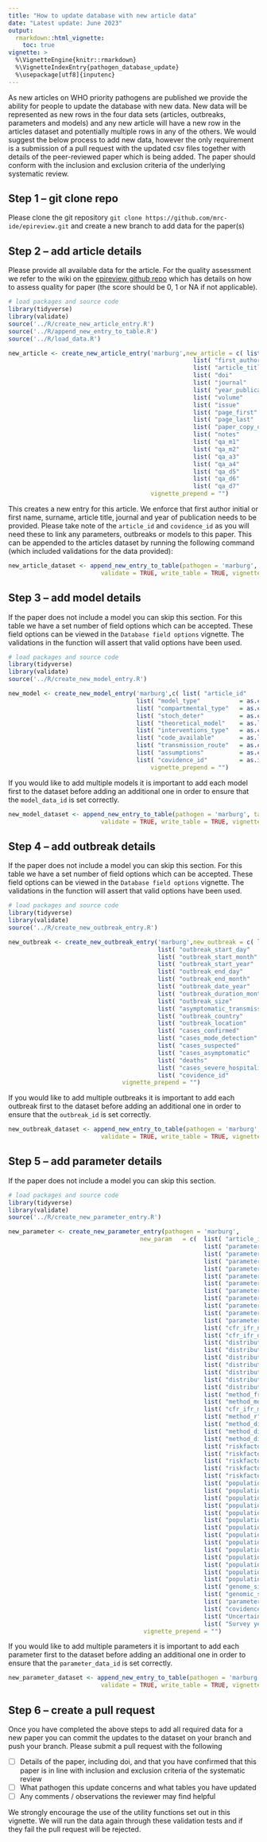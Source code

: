 ```yaml
---
title: "How to update database with new article data"
date: "Latest update: June 2023"
output: 
  rmarkdown::html_vignette:
    toc: true
vignette: >
  %\VignetteEngine{knitr::rmarkdown}
  %\VignetteIndexEntry{pathogen_database_update}
  %\usepackage[utf8]{inputenc}
---
```


As new articles on WHO priority pathogens are published we provide the ability for people to update the database with new data. New data will be represented as new rows in the four data sets (articles, outbreaks, parameters and models) and any new article will have a new row in the articles dataset and potentially multiple rows in any of the others. We would suggest the below process to add new data, however the only requirement is a submission of a pull request with the updated csv files together with details of the peer-reviewed paper which is being added. The paper should conform with the inclusion and exclusion criteria of the underlying systematic review.

## Step 1 -- git clone repo

Please clone the git repository ``git clone https://github.com/mrc-ide/epireview.git`` and create a new branch to add data for the paper(s)

## Step 2 -- add article details

Please provide all available data for the article. For the quality assessment we refer to the wiki on the [epireview github repo](https://github.com/mrc-ide/epireview/wiki/Quality-assessment) which has details on how to assess quality for paper (the score should be 0, 1 or NA if not applicable).

```r
# load packages and source code
library(tidyverse)
library(validate)
source('../R/create_new_article_entry.R')
source('../R/append_new_entry_to_table.R')
source('../R/load_data.R')

new_article <- create_new_article_entry('marburg',new_article = c( list( "first_author_first_name" = as.character("Joe")),
                                                    list( "first_author_surname"    = as.character("Blocks")),
                                                    list( "article_title"           = as.character("hello")),
                                                    list( "doi"                     = as.character(NA)),
                                                    list( "journal"                 = as.character("ABC")),
                                                    list( "year_publication"        = as.integer(2000)),
                                                    list( "volume"                  = as.integer(NA)),
                                                    list( "issue"                   = as.integer(NA)),
                                                    list( "page_first"              = as.integer(NA)),
                                                    list( "page_last"               = as.integer(NA)),
                                                    list( "paper_copy_only"         = as.logical(NA)),
                                                    list( "notes"                   = as.character(NA)),
                                                    list( "qa_m1"                   = as.integer(1)),
                                                    list( "qa_m2"                   = as.integer(0)),
                                                    list( "qa_a3"                   = as.integer(NA)),
                                                    list( "qa_a4"                   = as.integer(1)),
                                                    list( "qa_d5"                   = as.integer(0)),
                                                    list( "qa_d6"                   = as.integer(NA)),
                                                    list( "qa_d7"                   = as.integer(1))),
                                        vignette_prepend = "")

```

This creates a new entry for this article. We enforce that first author initial or first name, surname, article title, journal and year of publication needs to be provided. Please take note of the `article_id` and `covidence_id` as you will need these to link any parameters, outbreaks or models to this paper. This can be appended to the articles dataset by running the following command (which included validations for the data provided):

```r
new_article_dataset <- append_new_entry_to_table(pathogen = 'marburg', table_type = 'article', new_row = new_article,
                          validate = TRUE, write_table = TRUE, vignette_prepend = "" )
```

## Step 3 -- add model details

If the paper does not include a model you can skip this section. For this table we have a set number of field options which can be accepted. These field options can be viewed in the `Database field options` vignette. The validations in the function will assert that valid options have been used.

```r
# load packages and source code
library(tidyverse)
library(validate)
source('../R/create_new_model_entry.R')

new_model <- create_new_model_entry('marburg',c( list( "article_id"           = as.integer(1)),
                                    list( "model_type"           = as.character("Compartmental")),
                                    list( "compartmental_type"   = as.character("SEIR,SIR")),
                                    list( "stoch_deter"          = as.character("Deterministic")),
                                    list( "theoretical_model"    = as.logical(FALSE)),
                                    list( "interventions_type"   = as.character("Vaccination")),
                                    list( "code_available"       = as.logical(TRUE)),
                                    list( "transmission_route"   = as.character("Sexual")),
                                    list( "assumptions"          = as.character("Unspecified")),
                                    list( "covidence_id"         = as.integer(2059))),
                                        vignette_prepend = "")

```

If you would like to add multiple models it is important to add each model first to the dataset before adding an additional one in order to ensure that the `model_data_id` is set correctly.

```r
new_model_dataset <- append_new_entry_to_table(pathogen = 'marburg', table_type = 'model', new_row = new_model,
                          validate = TRUE, write_table = TRUE, vignette_prepend = "" )
```

## Step 4 -- add outbreak details

If the paper does not include a model you can skip this section. For this table we have a set number of field options which can be accepted. These field options can be viewed in the `Database field options` vignette. The validations in the function will assert that valid options have been used.

```r
# load packages and source code
library(tidyverse)
library(validate)
source('../R/create_new_outbreak_entry.R')

new_outbreak <- create_new_outbreak_entry('marburg',new_outbreak = c( list( "article_id"           = as.integer(1)),
                                          list( "outbreak_start_day"   = as.integer(NA)),
                                          list( "outbreak_start_month" = as.character(NA)),
                                          list( "outbreak_start_year"  = as.integer(1999)),
                                          list( "outbreak_end_day"     = as.integer(NA)),
                                          list( "outbreak_end_month"   = as.character(NA)),
                                          list( "outbreak_date_year"   = as.integer(2001)),
                                          list( "outbreak_duration_months" = as.integer(NA)),
                                          list( "outbreak_size"        = as.integer(2)),
                                          list( "asymptomatic_transmission" = as.integer(0)),
                                          list( "outbreak_country"     = as.character("Tanzania")),
                                          list( "outbreak_location"    = as.character(NA)),
                                          list( "cases_confirmed"      = as.integer(NA)),
                                          list( "cases_mode_detection" = as.character(NA)),
                                          list( "cases_suspected"      = as.integer(NA)),
                                          list( "cases_asymptomatic"   = as.integer(NA)),
                                          list( "deaths"               = as.integer(2)),
                                          list( "cases_severe_hospitalised" = as.integer(NA)),
                                          list( "covidence_id"         = as.integer(2059)) ),
                                vignette_prepend = "")

```

If you would like to add multiple outbreaks it is important to add each outbreak first to the dataset before adding an additional one in order to ensure that the `outbreak_id` is set correctly.

```r
new_outbreak_dataset <- append_new_entry_to_table(pathogen = 'marburg', table_type = 'outbreak', new_row = new_outbreak,
                          validate = TRUE, write_table = TRUE, vignette_prepend = "" )
```


## Step 5 -- add parameter details

If the paper does not include a model you can skip this section.

```r
# load packages and source code
library(tidyverse)
library(validate)
source('../R/create_new_parameter_entry.R')

new_parameter <- create_new_parameter_entry(pathogen = 'marburg',
                                     new_param   = c(  list( "article_id"            = as.integer(1)),
                                                       list( "parameter_type"        = as.character(NA)),
                                                       list( "parameter_value"       = as.double(NA)),
                                                       list( "parameter_unit"        = as.character(NA)),
                                                       list( "parameter_lower_bound" = as.double(NA)),
                                                       list( "parameter_upper_bound" = as.double(NA)),
                                                       list( "parameter_value_type"  = as.character(NA)),
                                                       list( "parameter_uncertainty_single_value" = as.double(NA)),
                                                       list( "parameter_uncertainty_singe_type"   = as.character(NA)),
                                                       list( "parameter_uncertainty_lower_value"  = as.double(NA)),
                                                       list( "parameter_uncertainty_upper_value"  = as.double(NA)),
                                                       list( "parameter_uncertainty_type"         = as.character(NA)),
                                                       list( "cfr_ifr_numerator"       = as.integer(NA)),
                                                       list( "cfr_ifr_denominator"     = as.integer(NA)),
                                                       list( "distribution_type"       = as.character(NA)),
                                                       list( "distribution_par1_value" = as.double(NA)),
                                                       list( "distribution_par1_type"  = as.character(NA)),
                                                       list( "distribution_par1_uncertainty" = as.logical(NA)),
                                                       list( "distribution_par2_value" = as.double(NA)),
                                                       list( "distribution_par2_type"  = as.character(NA)),
                                                       list( "distribution_par2_uncertainty" = as.logical(NA)),
                                                       list( "method_from_supplement"  = as.logical(NA)),
                                                       list( "method_moment_value"     = as.character(NA)),
                                                       list( "cfr_ifr_method"          = as.character(NA)),
                                                       list( "method_r"                = as.character(NA)),
                                                       list( "method_disaggregated_by" = as.character(NA)),
                                                       list( "method_disaggregated"    = as.logical(NA)),
                                                       list( "method_disaggregated_only" = as.logical(NA)),
                                                       list( "riskfactor_outcome"      = as.character(NA)),
                                                       list( "riskfactor_name"         = as.character(NA)),
                                                       list( "riskfactor_occupation"   = as.character(NA)),
                                                       list( "riskfactor_significant"  = as.character(NA)),
                                                       list( "riskfactor_adjusted"     = as.character(NA)),
                                                       list( "population_sex"          = as.character(NA)),
                                                       list( "population_sample_type"  = as.character(NA)),
                                                       list( "population_group"        = as.character(NA)),
                                                       list( "population_age_min"      = as.integer(NA)),
                                                       list( "population_age_max"      = as.integer(NA)),
                                                       list( "population_sample_size"  = as.integer(NA)),
                                                       list( "population_country"      = as.character(NA)),
                                                       list( "population_location"     = as.character(NA)),
                                                       list( "population_study_start_day"   = as.integer(NA)),
                                                       list( "population_study_start_month" = as.character(NA)),
                                                       list( "population_study_start_year"  = as.integer(NA)),
                                                       list( "population_study_end_day"     = as.integer(NA)),
                                                       list( "population_study_end_month"   = as.character(NA)),
                                                       list( "population_study_end_year"    = as.integer(NA)),
                                                       list( "genome_site"                  = as.character(NA)),
                                                       list( "genomic_sequence_available"   = as.logical(NA)),
                                                       list( "parameter_class"          = as.character(NA)),
                                                       list( "covidence_id"             = as.integer(2059)),
                                                       list( "Uncertainty"              = as.character(NA)),
                                                       list( "Survey year"              = as.character(NA))),
                                      vignette_prepend = "")

```

If you would like to add multiple parameters it is important to add each parameter first to the dataset before adding an additional one in order to ensure that the `parameter_data_id` is set correctly.

```r
new_parameter_dataset <- append_new_entry_to_table(pathogen = 'marburg', table_type = 'parameter', new_row = new_parameter,
                          validate = TRUE, write_table = TRUE, vignette_prepend = "" )
```


## Step 6 -- create a pull request

Once you have completed the above steps to add all required data for a new paper you can commit the updates to the dataset on your branch and push your branch. Please submit a pull request with the following

- [ ] Details of the paper, including doi, and that you have confirmed that this paper is in line with inclusion and exclusion criteria of the systematic review
- [ ] What pathogen this update concerns and what tables you have updated
- [ ] Any comments / observations the reviewer may find helpful

We strongly encourage the use of the utility functions set out in this vignette. We will run the data again through these validation tests and if they fail the pull request will be rejected.
